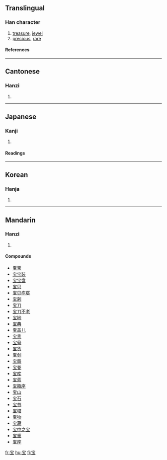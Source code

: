 {{see|寶}}

==Translingual==
===Han character===
{{Han char|rn=40|rad=宀|as=05|sn=8|four=|canj=十一土戈 (JMGI)}}
# [[treasure]], [[jewel]]
# [[precious]], [[rare]]
====References====
{{Han ref|kx=0284.081|dkj=07122|dj=0561.080|hdz=20917.100|uh=5B9D|ud=23453}}
----
==Cantonese==
===Hanzi===
{{yue-hanzi|jyut=|y=bou2}}
# {{defn|Cantonese}}
----
==Japanese==
===Kanji===
{{ja-kanji|grade=|rs=宀05}}
# {{defn|Japanese}} 
====Readings====
{{ja-readings|on=[[ほう]] (hō)|kun=[[たから]] (takara)}}
----
==Korean==
===Hanja===
{{ko-hanja|hangeul=보|rv=bo|mr=po}}
# {{defn|Korean}}
----
==Mandarin==
===Hanzi===
{{cmn-hanzi|tra=寶|pin=[[bǎo]] (bao3)|wg=pao<sup>3</sup>}}
# {{defn|Mandarin}}

====Compounds====
*[[宝宝]]
*[[宝宝装]]
*[[宝宝盘]]
*[[宝贝]]
*[[宝贝疙瘩]]
*[[宝刹]]
*[[宝刀]]
*[[宝刀不老]]
*[[宝地]]
*[[宝典]]
*[[宝盖儿]]
*[[宝贵]]
*[[宝号]]
*[[宝货]]
*[[宝剑]]
*[[宝局]]
*[[宝眷]]
*[[宝库]]
*[[宝蓝]]
*[[宝瓶座]]
*[[宝山]]
*[[宝石]]
*[[宝书]]
*[[宝塔]]
*[[宝物]]
*[[宝藏]]
*[[宝中之宝]]
*[[宝重]]
*[[宝座]]

[[fr:宝]]
[[hu:宝]]
[[fi:宝]]